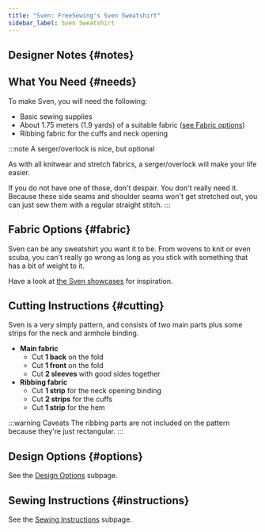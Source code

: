 ```yaml
---
title: "Sven: FreeSewing's Sven Sweatshirt"
sidebar_label: Sven Sweatshirt
---
```



<DocusaurusDoc>
  <DesignInfo design="sven" noDocsLink />
</DocusaurusDoc>

## Designer Notes {#notes}

<Notes />

## What You Need {#needs}

To make Sven, you will need the following:

- Basic sewing supplies
- About 1.75 meters (1.9 yards) of a suitable fabric ([see Fabric
  options](#fabric))
- Ribbing fabric for the cuffs and neck opening

:::note A serger/overlock is nice, but optional

As with all knitwear and stretch fabrics, a serger/overlock will make your life easier.

If you do not have one of those, don't despair. You don't really need it.
Because these side seams and shoulder seams won't get stretched out, you can just sew them with a regular straight stitch.
:::

## Fabric Options {#fabric}

Sven can be any sweatshirt you want it to be. From wovens to knit or even
scuba, you can't really go wrong as long as you stick with something that has a
bit of weight to it.

Have a look at [the Sven showcases](https://freesewing.org/showcase#filter="sven") for inspiration.

## Cutting Instructions {#cutting}

Sven is a very simply pattern, and consists of two main parts plus some strips
for the neck and armhole binding.

- **Main fabric**
  - Cut **1 back** on the fold
  - Cut **1 front** on the fold
  - Cut **2 sleeves** with good sides together
- **Ribbing fabric**
  - Cut **1 strip** for the neck opening binding
  - Cut **2 strips** for the cuffs
  - Cut **1 strip** for the hem

:::warning Caveats
The ribbing parts are not included on the pattern because they're just
rectangular.
:::

## Design Options {#options}

<MiniTip>See the [Design Options](/docs/designs/sven/options/) subpage.</MiniTip>

## Sewing Instructions {#instructions}

<MiniTip>See the [Sewing Instructions](/docs/designs/sven/instructions/) subpage.</MiniTip>
